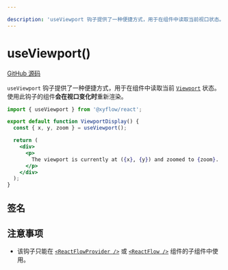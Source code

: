 ```yaml
---

description: 'useViewport 钩子提供了一种便捷方式，用于在组件中读取当前视口状态。使用此钩子的组件会在视口变化时重新渲染。'
---
```


# useViewport()

[GitHub 源码](https://github.com/xyflow/xyflow/blob/main/packages/react/src/hooks/useViewport.ts)

`useViewport` 钩子提供了一种便捷方式，用于在组件中读取当前 [`Viewport`](/api-reference/types/viewport) 状态。使用此钩子的组件**会在视口变化时**重新渲染。

```jsx
import { useViewport } from '@xyflow/react';

export default function ViewportDisplay() {
  const { x, y, zoom } = useViewport();

  return (
    <div>
      <p>
        The viewport is currently at ({x}, {y}) and zoomed to {zoom}.
      </p>
    </div>
  );
}
```

## 签名

<APIDocs functionName="useViewport" />

## 注意事项

- 该钩子只能在 [`<ReactFlowProvider />`](/api-reference/react-flow-provider) 或 [`<ReactFlow />`](/api-reference/react-flow) 组件的子组件中使用。